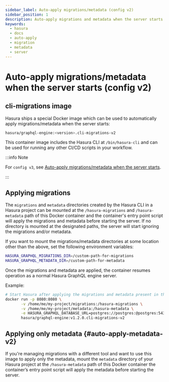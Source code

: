 ```yaml
---
sidebar_label: Auto-apply migrations/metadata (config v2)
sidebar_position: 1
description: Auto-apply migrations and metadata when the server starts
keywords:
  - hasura
  - docs
  - auto-apply
  - migration
  - metadata
  - server
---
```


# Auto-apply migrations/metadata when the server starts (config v2)

## **cli-migrations** image

Hasura ships a special Docker image which can be used to automatically
apply migrations/metadata when the server starts:

```bash
hasura/graphql-engine:<version>.cli-migrations-v2
```

This container image includes the Hasura CLI at `/bin/hasura-cli` and
can be used for running any other CI/CD scripts in your workflow.

:::info Note

For `config v3`, see [Auto-apply migrations/metadata when the server starts](/graphql/core/migrations/advanced/auto-apply-migrations.mdx).

:::

## Applying migrations

The `migrations` and `metadata` directories created by the Hasura CLI in
a Hasura project can be mounted at the `/hasura-migrations` and
`/hasura-metadata` path of this Docker container and the container's
entry point script will apply the migrations and metadata before
starting the server. If no directory is mounted at the designated paths,
the server will start ignoring the migrations and/or metadata.

If you want to mount the migrations/metadata directories at some
location other than the above, set the following environment variables:

```bash
HASURA_GRAPHQL_MIGRATIONS_DIR=/custom-path-for-migrations
HASURA_GRAPHQL_METADATA_DIR=/custom-path-for-metadata
```

Once the migrations and metadata are applied, the container resumes
operation as a normal Hasura GraphQL engine server.

Example:

```bash
# Start Hasura after applying the migrations and metadata present in the Hasura project
docker run -p 8080:8080 \
       -v /home/me/my-project/migrations:/hasura-migrations \
       -v /home/me/my-project/metadata:/hasura-metadata \
       -e HASURA_GRAPHQL_DATABASE_URL=postgres://postgres:@postgres:5432/postgres \
       hasura/graphql-engine:v1.2.0.cli-migrations-v2
```

## Applying only metadata {#auto-apply-metadata-v2}

If you're managing migrations with a different tool and want to use this
image to apply only the metadata, mount the `metadata` directory of your
Hasura project at the `/hasura-metadata` path of this Docker container
the container’s entry point script will apply the metadata before
starting the server.
